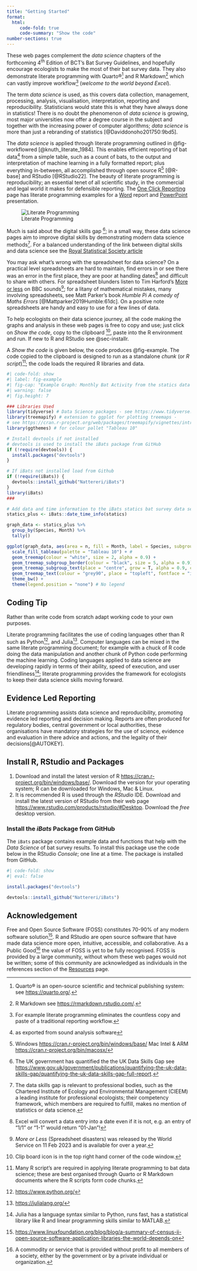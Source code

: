 ```yaml
---
title: "Getting Started"
format: 
  html:
     code-fold: true
     code-summary: "Show the code"
number-sections: true
---
```


These web pages complement the *data science* chapters of the forthcoming 4^th^ Edition of BCT's Bat Survey Guidelines, and hopefully encourage ecologists to make the most of their bat survey data. They also demonstrate literate programming with Quarto®[^1] and R Markdown[^13] which can vastly improve workflow[^23] (*welcome to the world beyond Excel*).

The term _data science_ is used, as this covers data collection, management, processing, analysis, visualisation, interpretation, reporting and reproducibility. Statisticians would state this is what they have always done in statistics! There is no doubt the phenomenon of _data science_ is growing, most major universities now offer a degree course in the subject and together with the increasing power of computer algorithms; _data science_ is more than just a rebranding of statistics [@Daviddonoho201750:9bd5].

The _data science_ is applied through literate programming outlined in @fig-workflowred [@knuth_literate_1984]. This enables efficient reporting of bat data[^8] from a simple table, such as a count of bats, to the output and interpretation of machine learning in a fully formatted report; plus everything in-between, all accomplished through open source R[^9] [@R-base] and RStudio [@RStudio22]. The beauty of literate programming is reproducibility; an essential tenet of all scientific study, in the commercial and legal world it makes for defensible reporting. The [One Click Reporting](https://bat-survey-reporting.netlify.app/reporting.html) page has literate programming examples for a [Word](https://bat-survey-reporting.netlify.app/reporting.html#sec-wordrmd) report and [PowerPoint](https://bat-survey-reporting.netlify.app/reporting.html#sec-powerpointrmd) presentation. 

![Literate Programming](Images/workflowRed.png){#fig-workflowred}

Much is said about the digital skills gap [^20]; in a small way, these data science pages aim to improve digital skills by demonstrating modern data science methods[^21]. For a balanced understanding of the link between digital skills and data science see the [Royal Statistical Society article](https://realworlddatascience.net/news-and-views/editors-blog/posts/2023/02/14/digital-skills.html)

You may ask what's wrong with the spreadsheet for data science? On a practical level spreadsheets are hard to maintain, find errors in or see there was an error in the first place, they are poor at handling dates[^22] and difficult to share with others.  For spreadsheet blunders listen to Tim Harford's [More or less](https://www.bbc.co.uk/sounds/play/w3ct3k5z) on BBC sounds[^24]; for a litany of mathematical mistakes, many involving spreadsheets, see Matt Parker's book _Humble Pi A comedy of Maths Errors_ [@Mattparker2019Humble:61dc]. On a positive note spreadsheets are handy and easy to use for a few lines of data.

To help ecologists on their data science journey, all the code making the graphs and analysis in these web pages is free to copy and use;  just click on  _Show the code_, copy to the clipboard [^2], paste into the R environment and run. If new to R and RStudio see @sec-installr. 

A _Show the code_ is given below, the code produces @fig-example.  The code copied to the clipboard is designed to run as a standalone _chunk_ (or _R script_)[^11]; the code loads the required R libraries and data.


```r
#| code-fold: show
#| label: fig-example
#| fig-cap: "Example Graph: Monthly Bat Activity from the statics data set in the iBats Package"
#| warning: false
#| fig.height: 7

### Libraries Used
library(tidyverse) # Data Science packages - see https://www.tidyverse.org/
library(treemapify) # extension to ggplot for plotting treemaps -
# see https://cran.r-project.org/web/packages/treemapify/vignettes/introduction-to-treemapify.html
library(ggthemes) # for colour pallet "Tableau 10"

# Install devtools if not installed
# devtools is used to install the iBats package from GitHub
if (!require(devtools)) {
  install.packages("devtools")
}

# If iBats not installed load from Github
if (!require(iBats)) {
  devtools::install_github("Nattereri/iBats")
}
library(iBats)
###

# Add data and time information to the iBats statics bat survey data set using the iBats::date_time_info
statics_plus <- iBats::date_time_info(statics)

graph_data <- statics_plus %>%
  group_by(Species, Month) %>%
  tally()

ggplot(graph_data, aes(area = n, fill = Month, label = Species, subgroup = Month)) +
  scale_fill_tableau(palette = "Tableau 10") + #
  geom_treemap(colour = "white", size = 2, alpha = 0.9) +
  geom_treemap_subgroup_border(colour = "black", size = 5, alpha = 0.9) +
  geom_treemap_subgroup_text(place = "centre", grow = T, alpha = 0.9, colour = "grey20", min.size = 0) +
  geom_treemap_text(colour = "grey90", place = "topleft", fontface = "italic", reflow = T, min.size = 0, alpha = 0.9) +
  theme_bw() +
  theme(legend.position = "none") # No legend
```


:::{.callout-tip}
## Coding Tip

Rather than write code from scratch adapt working code to your own purposes.
:::


Literate programming facilitates the use of coding languages other than R such as Python[^6], and Julia[^7]. Computer languages can be mixed in the same literate programming document; for example with a chuck of R code doing the data manipulation and another chunk of Python code performing the machine learning.  Coding languages applied to data science are developing rapidly in terms of their ability, speed of execution, and user friendliness[^5]; literate programming provides the framework for ecologists to keep their data science skills moving forward.



[^1]: Quarto® is an open-source scientific and technical publishing system: see <https://quarto.org/>.
[^13]: R Markdown see <https://rmarkdown.rstudio.com/>.
[^2]: Clip board icon is in the top right hand corner of the code window.

[^5]:  Julia has a language syntax similar to Python, runs fast, has a statistical library like R and linear programming skills similar to MATLAB.
[^6]: <https://www.python.org/>
[^7]: <https://julialang.org/>
[^8]:  as exported from sound analysis software
[^9]:  Windows <https://cran.r-project.org/bin/windows/base/> Mac Intel & ARM <https://cran.r-project.org/bin/macosx/>

[^11]: Many R script's are required in applying literate programming to bat data science; these are best organised through Quarto or R Markdown documents where the R scripts form code chunks.

[^20]: The UK government has quantified the the UK Data Skills Gap see <https://www.gov.uk/government/publications/quantifying-the-uk-data-skills-gap/quantifying-the-uk-data-skills-gap-full-report>.
[^21]: The data skills gap is relevant to professional bodies, such as the Chartered Institute of Ecology and Environmental Management (CIEEM) a leading institute for professional ecologists; their competency framework, which members are required to fulfill, makes no mention of statistics or data science.
[^22]: Excel will convert a data entry into a date even if it is not, e.g. an entry of "1/1" or "1-1" would return "01-Jan"!
[^23]: For example literate programming eliminates the countless copy and paste of a traditional reporting workflow.
[^24]: _More or Less_ (Spreadsheet disasters) was released by the World Service on 11 Feb 2023 and is available for over a year.

## Evidence Led Reporting

Literate programming assists data science and reproducibility, promoting evidence led reporting and decision making.  Reports are often produced for regulatory bodies, central government or local authorities, these organisations have mandatory strategies for the use of science, evidence and evaluation in there advice and actions, and the legality of their decisions[@AUTOKEY].

## Install R, RStudio and Packages {#sec-installr}

1.  Download and install the latest version of R <https://cran.r-project.org/bin/windows/base/>. Download the version for your operating system; R can be downloaded for Windows, Mac & Linux.\
2.  It is recommended R is used through the *RStudio* IDE. Download and install the latest version of RStudio from their web page <https://www.rstudio.com/products/rstudio/#Desktop>. Download the *free* desktop version.

### Install the *iBats* Package from GitHub

The `iBats` package contains example data and functions that help with the *Data Science* of bat survey results. To install this package use the code below in the RStudio _Console_; one line at a time. The package is installed from GitHub.


```r
#| code-fold: show
#| eval: false

install.packages("devtools")

devtools::install_github("Nattereri/iBats")


```

## Acknowledgement {.unnumbered}


Free and Open Source Software (FOSS) constitutes 70-90% of any modern software solution[^31]. R and RStudio are 
open source software that have made data science more open, intuitive, accessible, and collaborative. As a Public Good[^10] the value of FOSS is yet to be fully recognised. FOSS is provided by a large community, without whom these web pages would not be written; some of this community are acknowledged as individuals in the references section of the [Resources](https://bat-survey-reporting.netlify.app/resources.html) page.

[^10]: A commodity or service that is provided without profit to all members of a society, either by the government or by a private individual or organization.

[^31]: <https://www.linuxfoundation.org/blog/blog/a-summary-of-census-ii-open-source-software-application-libraries-the-world-depends-on>
